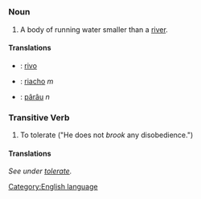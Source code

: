 =={{en}}==
[[Category:English language]]
===Noun===
# A body of running water smaller than a [[river]].

====Translations====
*{{ia}}: [[rivo]]
*{{pt}}: [[riacho]] ''m''
*{{ro}}: [[pârâu]] ''n''
===Transitive Verb===
# To tolerate ("He does not ''brook'' any disobedience.")
====Translations====
''See under [[tolerate]].''